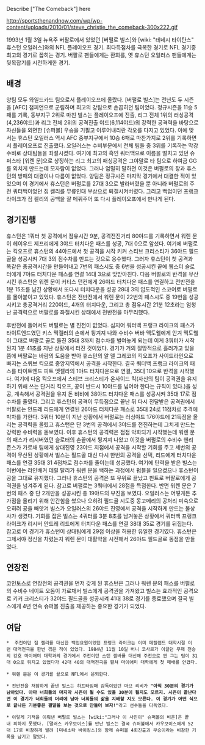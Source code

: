 Describe ["The Comeback"] here


http://sportsthenandnow.com/wp/wp-content/uploads/2010/01/steve_christie_the_comeback-300x222.gif


1993년 1월 3일 뉴욕주 버팔로에서 있었던 [버펄로 빌스]와 [wiki: "테네시 타이탄스" 휴스턴 오일러스]와의 NFL 플레이오프 경기. 최다득점차를 극복한 경기로 NFL 경기중 최고의 경기로 꼽히는 경기. 버팔로 팬들에게는 환희를, 옛 휴스턴 오일러스 팬들에게는 뒷목잡기를 시전하게한 경기.


== 배경 ==
양팀 모두 와일드카드 팀으로서 플레이오프에 올랐다. [버펄로 빌스]는 전년도 두 시즌을 [AFC] 챔피언으로 군림하며 최고의 강팀으로 손꼽히던 팀이었다. 정규시즌을 11승 5패를 기록, 동부지구 2위로 마친 빌스는 플레이오프에 진출, 리그 전체 1위의 러싱공격 (4,236야드)과 리그 전체 2위의 공격진출 야드(6,114야드)의 강력한 공격력을 바탕으로 자신들을 외면한 [슈퍼볼] 우승을 기필고 이루어내리란 각오를 다지고 있었다. 이에 맞서는 휴스턴 오일러스 역시  AFC 중부지구에서 10승 6패로 마찬가지로 2위를 기록하면서 플레이오프로 진출했다. 오일러스는 수비부문에서 전체 팀들 중 3위를 기록하는 막강수비로 상대팀들을 좌절시켰다. 여기에 최고의 흑인 쿼터백으로 이름을 떨치고 있던 슈퍼스타 [워렌 문]으로 상징하는 리그 최고의 패싱공격은 그야말로 타 팀으로 하여금 GG를 외치게 만드는데 모자람이 없었다. 그러나 엄밀히 말하면 이것은 버펄로의 창과 휴스턴의 방패의 대결이나 다름이 없었다. 양팀은 정규시즌 마지막 경기에서 대결한 적이 있었으며 이 경기에서 휴스턴은 버펄로를 27대 3으로 발라버렸을 뿐 아니라 버펄로의 주전 쿼터백이었던 짐 켈리를 무릎인대 부상으로 퇴갤시켜버렸다. 그리고 백업이던 프랭크 라이크가 짐 켈리의 공백을 잘 메꿔주어 또 다시 플레이오프에서 만나게 된다.


== 경기진행 ==
휴스턴은 1쿼터 첫 공격에서 점유시간 9분, 공격전진거리 80야드를 기록하면서 워렌 문이 헤이우드 제프리에게 3야드 터치다운 패스를 성공, 7대 0으로 앞섰다. 여기에 버펄로는 킥오프로 휴스턴의 44야드에서 첫 공격을 시작 키커 스티브 크리스티가 36야드 필드골을 성공시켜 7대 3의 점수차를 만드는 것으로 응수했다. 그러자 휴스턴이 첫 공격과 똑같은 총공격시간을 만들어내고 7번의 패스시도 중 6번을 성공시킨 끝에 웹스터 슬로터에게 7야드 터치다운 패스를 연결 14대 3으로 맞받아친다. 다음 버펄로의 반격을 무산시킨 휴스턴은 워렌 문이 커티스 던컨에게 26야드 터치다운 패스를 연결하고 전반전을 1분 15초를 남긴 상황에서 또다시 터치다운을 성공 28대 3의 압도적인 스코어로 버펄로를 몰아붙이고 있었다. 휴스턴은 전반전에서 워렌 문이 22번의 패스시도 중 19번을 성공시키고 총공격거리 220야드, 4개의 터치다운, 그리고 총 점유시간 21분 12초라는 엄청난 공격력으로 버팔로를 좌절시킨 상태에서 전반전을 마무리했다.

후반전에 들어서도 버펄로는 별 진전이 없었다. 심지어 쿼터백 프랭크 라이크의 패스가 타이트엔드였던 키스 멕켈러의 손에서 튕겨져 나와 수비수 버바 맥도웰에게 안겨 멕도웰이 그대로 버팔로 골로 돌진 35대 3까지 점수차를 벌여놓게 되는데 이게 3쿼터가 시작된지  1분 41초를 지난 상황에서 터진 것이었다. 경기가 거의 절망적으로 흘러가고 있을 쯤에 버팔로는 바람의 도움을 받아 휴스턴의 알 델 그레코의 킥오프가 사이드라인으로 빠지는 스퀴브 킥으로 중앙지역에서 공격을 시작한다. 결국 쿼터백 프랭크 라이크의 패스를 타이트엔드 피트 멧젤라의 1야드 터치다운으로 연결, 35대 10으로 반격을 시작했다. 여기에 다음 킥오프에서 스티브 크리스티가 온사이드 킥(자신의 팀이 공격권을 유지하기 위해 쓰는 단거리 킥오프, 공이 반드시 10야드를 넘어야 한다는 규칙이 있다.)을 성공, 계속해서 공격권을 유지 돈 비비에 38야드 터치다운 패스를 성공시켜 35대 17로 점수차를 줄였다. 그리고 휴스턴의 공격이 무득점으로 끝난 뒤 다시 전달받은 공격권에서 버팔로는 안드레 리드에게 연결된 26야드 터치다운 패스로 35대 24로 11점차로 추격에 박차를 가한다. 3쿼터 10분이 지난 상황에서 버펄로는 러싱야드 176야드에 21득점을 올리는 공격력을 올렸고 휴스턴은 단 3번의 공격에서 3야드를 전진하는데 그치게 만드는 강력한 수비력을 돋보였다. 이후 휴스턴의 공격력은 점점 악화되기 시작했는데 워렌 문의 패스가 리시버였던 슬로터의 손끝에서 튕겨져 나왔고 이것을 버펄로의 수비수 헨리 존스가 가로채 팀에게 상대진영 23야드 지점에서 공격을 시작할 기회를 주고 세번의 공격이 무산된 상황에서 빌스는 필드골 대신 다시 한번의 공격을 선택, 리드에게 터치다운 패스를 연결 35대 31 4점차로 점수차를 줄이는데 성공했다. 여기에 탄력을 받은 빌스는 이번에는 라인배커 데릴 탈리가 워렌 문을 쌕하는 과정에서 펌블을 일으켰으나 휴스턴이 공을 그대로 유지했다. 그러나 휴스턴의 공격은 또 무위로 끝났고 펀트로 버팔로에게 공격권을 넘겨주게 된다. 참고로 버펄로는 3쿼터에서 28점을 득점한다. 반면 워렌 문은 7번의 패스 중 단 2개만을 성공시킨 총 19야드의 부진을 보였다. 오일러스는 어떻게든 추가점을 올리기 위해 안간힘을 썼으나 오히려 필드골 시도중 몽고메리의 공처리 미숙으로 오히려 공을 빼앗겨 빌스가 오일러스의 26야드 진영에서 공격을 시작하게 만드는 불상사가 생겼다. 기회를 잡은 빌스는 4쿼터를 3분 8초를 남겨놓은 상황에서 쿼터백 프랭크 라이크가 리시버 안드레 리드에게 터치다운 패스를 연결 38대 35로 경기를 뒤집는다. 참고로 이 경기가 휴스턴이 상대팀에게 29점 이상을 허용한 유일한 경기였다. 휴스턴은 그제서야 정신을 차렸는지 워렌 문이 대활약을 시전해서 26야드 필드골로 동점을 만들었다. 


== 연장전 ==
코인토스로 연장전의 공격권을 먼저 갖게 된 휴스턴은 그러나 워렌 문의 패스를 버펄로의 수비수 네이트 오돔이 가로채서 빌스에게 공격권을 가져왔고 빌스는 효과적인 공격으로 키커 크리스티가 32야드 필드골을 성공시켜 41대 38로 경기를 종료했으며 결국 빌스에게 4년 연속 슈퍼볼 진출을 제공하는 중요한 경기가 되었다.


== 여담 ==
 *  주전이던 짐 켈리를 대신한 백업요원이었던 프랭크 라이크는 이미 메릴랜드 대학시절 이런 대역전극을 한번 겪은 적이 있었다. 1984년 11월 10일 버니 코사르가 이끌던 무패 전승의 강호 마이애미 대학과의 경기에서 주전이던 스탠 겔바를 대신해 주전으로 뛴 그는 팀이 31대 0으로 뒤지고 있었다가 42대 40의 대역전극을 펼쳐 마이애미 대학에게 첫 패배를 안겼다.

 * 워렌 문은 이 경기를 끝으로 NFL에서 은퇴한다.

 * 전반전을 처참하게 끝낸 빌스는 하프타임때 감독이었던 마브 리비가 '''"아직 30분의 경기가 남아있다. 아마 너희들의 마지막 시즌이 될 수도 있을 30분이 될지도 모르지. 시즌이 끝난다면 이 경기가 너희들의 머리에 남아 너희들의 삶을 지배할 지도 모른다. 이 경기가 어떤 식으로 끝나든 기분좋은 결말을 보는 것으로 만들어 보자!"'''라고 선수들을 다독였다.

 * 이렇게 기적을 이뤄낸 버펄로 빌스는 [wiki:"그러나 이 사진이" 슈퍼볼의 비운]은 끝내 피하지 못했다. [댈러스 카우보이스]를 만난 빌스는 결국 슈퍼볼에서 카우보이스에게 52대 17로 비참하게 발려 [미네소타 바이킹스]와 함께 슈퍼볼 4회진출과 무승이라는 비참한 기록을 남기고 말았다.
